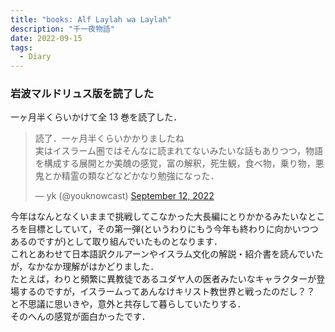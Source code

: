 ```yaml
---
title: "books: Alf Laylah wa Laylah"
description: "千一夜物語"
date: 2022-09-15
tags:
  - Diary
---
```


### 岩波マルドリュス版を読了した

一ヶ月半くらいかけて全 13 巻を読了した．

<blockquote class="twitter-tweet"><p lang="ja" dir="ltr">読了．一ヶ月半くらいかかりましたね<br />実はイスラーム圏ではそんなに読まれてないみたいな話もありつつ，物語を構成する展開とか美醜の感覚，富の解釈，死生観，食べ物，乗り物，悪鬼とか精霊の類などなどかなり勉強になった．</p>&mdash; yk (@youknowcast) <a href="https://twitter.com/youknowcast/status/1569334681518358529?ref_src=twsrc%5Etfw">September 12, 2022</a></blockquote> <script async src="https://platform.twitter.com/widgets.js" charset="utf-8"></script>

今年はなんとなくいままで挑戦してこなかった大長編にとりかかるみたいなところを目標としていて，その第一弾(というわりにもう今年も終わりに向かいつつあるのですが)として取り組んでいたものとなります．  
これとあわせて日本語訳クルアーンやイスラム文化の解説・紹介書を読んでいたが，なかなか理解がはかどりました．  
たとえば，わりと頻繁に異教徒であるユダヤ人の医者みたいなキャラクターが登場するのですが，イスラームってあんなけキリスト教世界と戦ったのだし？？ と不思議に思いきや，意外と共存して暮らしていたりする．  
そのへんの感覚が面白かったです．

